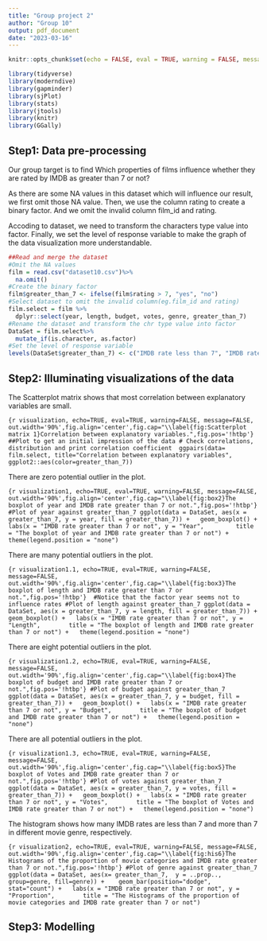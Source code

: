 ---
title: "Group project 2"
author: "Group 10"
output: pdf_document
date: "2023-03-16"
---

```{r setup, include=FALSE}
knitr::opts_chunk$set(echo = FALSE, eval = TRUE, warning = FALSE, message = FALSE, comment = NA)
```


```{r loadpackages,echo=TRUE, eval=TRUE, warning=FALSE, message=FALSE}
library(tidyverse)
library(moderndive)
library(gapminder)
library(sjPlot)
library(stats)
library(jtools)
library(knitr)
library(GGally)
```

## Step1: Data pre-processing

Our group target is to find Which properties of films influence whether they are rated by IMDB as greater than 7 or not? 

As there are some NA values in this dataset which will influence our result, we first omit those NA value. Then, we use the column rating to create a binary factor. And we omit the invalid column film_id and rating. 

Accoding to dataset, we need to transform the characters type value into factor. Finally, we set the level of response variable to make the graph of the data visualization more understandable.

```{r data, echo=TRUE, eval=TRUE, warning=FALSE, message=FALSE}
##Read and merge the dataset
#Omit the NA values
film = read.csv("dataset10.csv")%>%
  na.omit()
#Create the binary factor
film$greater_than_7 <- ifelse(film$rating > 7, "yes", "no")
#Select dataset to omit the invalid column(eg.film_id and rating)
film.select = film %>%
  dplyr::select(year, length, budget, votes, genre, greater_than_7)
#Rename the dataset and transform the chr type value into factor
DataSet = film.select%>%
  mutate_if(is.character, as.factor)
#Set the level of response variable
levels(DataSet$greater_than_7) <- c("IMDB rate less than 7", "IMDB rate greater than 7")
```

## Step2: Illuminating visualizations of the data

The Scatterplot matrix shows that most correlation between explanatory variables are small.

```{r visualization, echo=TRUE, eval=TRUE, warning=FALSE, message=FALSE, out.width='90%',fig.align='center',fig.cap="\\label{fig:Scatterplot matrix 1}Correlation between explanatory variables.",fig.pos='!htbp'}
##Plot to get an initial impression of the data
# Check correlations, distribution and print correlation coefficient 
ggpairs(data= film.select, title="Correlation between explanatory variables",
        ggplot2::aes(color=greater_than_7))
```





There are zero potential outlier in the plot.

```{r visualization1, echo=TRUE, eval=TRUE, warning=FALSE, message=FALSE, out.width='90%',fig.align='center',fig.cap="\\label{fig:box2}The boxplot of year and IMDB rate greater than 7 or not.",fig.pos='!htbp'}
#Plot of year against greater_than_7
ggplot(data = DataSet, aes(x = greater_than_7, y = year, fill = greater_than_7)) +
  geom_boxplot() +
  labs(x = "IMDB rate greater than 7 or not", y = "Year", 
       title = "The boxplot of year and IMDB rate greater than 7 or not") +
  theme(legend.position = "none")
```













There are many potential outliers in the plot.

```{r visualization1.1, echo=TRUE, eval=TRUE, warning=FALSE, message=FALSE, out.width='90%',fig.align='center',fig.cap="\\label{fig:box3}The boxplot of length and IMDB rate greater than 7 or not.",fig.pos='!htbp'} 
#Notice that the factor year seems not to influence rates
#Plot of length against greater_than_7
ggplot(data = DataSet, aes(x = greater_than_7, y = length, fill = greater_than_7)) +
  geom_boxplot() +
  labs(x = "IMDB rate greater than 7 or not", y = "Length",
       title = "The boxplot of length and IMDB rate greater than 7 or not") +
  theme(legend.position = "none")
```














There are eight potential outliers in the plot.

```{r visualization1.2, echo=TRUE, eval=TRUE, warning=FALSE, message=FALSE, out.width='90%',fig.align='center',fig.cap="\\label{fig:box4}The boxplot of budget and IMDB rate greater than 7 or not.",fig.pos='!htbp'}
#Plot of budget against greater_than_7
ggplot(data = DataSet, aes(x = greater_than_7, y = budget, fill = greater_than_7)) +
  geom_boxplot() +
  labs(x = "IMDB rate greater than 7 or not", y = "Budget",
       title = "The boxplot of budget and IMDB rate greater than 7 or not") +
  theme(legend.position = "none")
```











There are all potential outliers in the plot.

```{r visualization1.3, echo=TRUE, eval=TRUE, warning=FALSE, message=FALSE, out.width='90%',fig.align='center',fig.cap="\\label{fig:box5}The boxplot of Votes and IMDB rate greater than 7 or not.",fig.pos='!htbp'}
#Plot of votes against greater_than_7
ggplot(data = DataSet, aes(x = greater_than_7, y = votes, fill = greater_than_7)) +
  geom_boxplot() +
  labs(x = "IMDB rate greater than 7 or not", y = "Votes",
       title = "The boxplot of Votes and IMDB rate greater than 7 or not") +
  theme(legend.position = "none")
```











The histogram shows how many IMDB rates are less than 7 and more than 7 in different movie genre, respectively.

```{r visualization2, echo=TRUE, eval=TRUE, warning=FALSE, message=FALSE, out.width='90%',fig.align='center',fig.cap="\\label{fig:his6}The Histograms of the proportion of movie categories and IMDB rate greater than 7 or not.",fig.pos='!htbp'}
#Plot of genre against greater_than_7
ggplot(data = DataSet, aes(x= greater_than_7,  y = ..prop.., group=genre, fill=genre)) + 
  geom_bar(position="dodge", stat="count") +
  labs(x = "IMDB rate greater than 7 or not", y = "Proportion",
       title = "The Histograms of the proportion of movie categories and IMDB rate greater than 7 or not")
```

## Step3: Modelling

